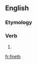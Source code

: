 ==English==

===Etymology===
{{suffix|en|fire|eth}}

===Verb===
{{head|en|verb form}}

# {{en-archaic third-person singular of|fire}}

[[fr:fireth]]
